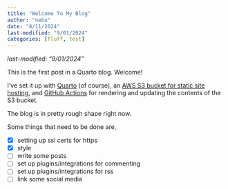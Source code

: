 ```yaml
---
title: "Welcome To My Blog"
author: "nebu"
date: "8/11/2024"
last-modified: "9/01/2024"
categories: [fluff, test]
---
```


*last-modified: "9/01/2024"*

This is the first post in a Quarto blog. Welcome!

<!-- ![](thumbnail.jpg) -->

I've set it up with [Quarto](https://quarto.org/) (of course), an [AWS S3 bucket for static site hosting](https://docs.aws.amazon.com/AmazonS3/latest/userguide/WebsiteHosting.html),
and [GitHub Actions](https://docs.github.com/en/actions) for rendering and updating the contents of the S3 bucket.

The blog is in pretty rough shape right now.

Some things that need to be done are,

- [x] setting up ssl certs for https
- [x] style
- [ ] write some posts
- [ ] set up plugins/integrations for commenting
- [ ] set up plugins/integrations for rss
- [ ] link some social media
